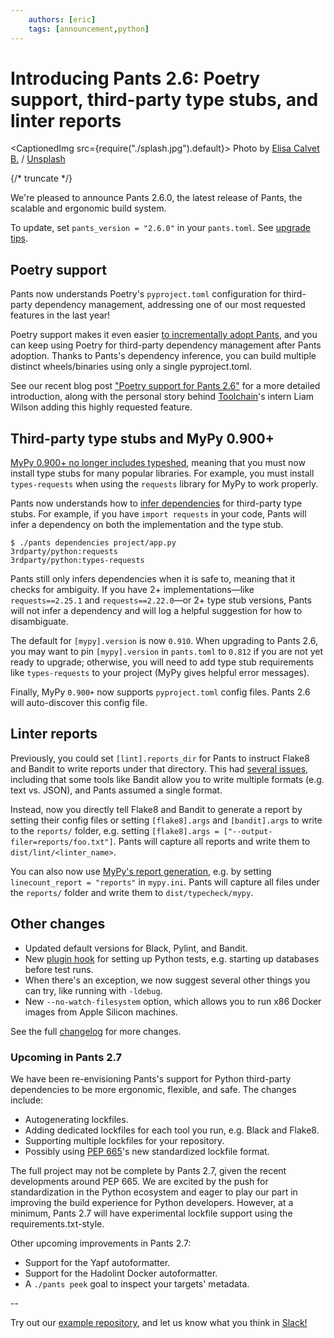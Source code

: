 ```yaml
---
    authors: [eric]
    tags: [announcement,python]
---
```


# Introducing Pants 2.6: Poetry support, third-party type stubs, and linter reports

<CaptionedImg src={require("./splash.jpg").default}>
  Photo by [Elisa Calvet
  B.](https://unsplash.com/@elisa_cb?utm_source=ghost&utm_medium=referral&utm_campaign=api-credit)
  /
  [Unsplash](https://unsplash.com/?utm_source=ghost&utm_medium=referral&utm_campaign=api-credit)
</CaptionedImg>

{/* truncate */}

We're pleased to announce Pants 2.6.0, the latest release of Pants, the scalable and ergonomic build system.

To update, set `pants_version = "2.6.0"` in your `pants.toml`. See [upgrade tips](https://www.pantsbuild.org/docs/upgrade-tips).

## Poetry support

Pants now understands Poetry's `pyproject.toml` configuration for third-party dependency management, addressing one of our most requested features in the last year!

Poetry support makes it even easier [to incrementally adopt Pants](https://www.pantsbuild.org/docs/existing-repositories), and you can keep using Poetry for third-party dependency management after Pants adoption. Thanks to Pants's dependency inference, you can build multiple distinct wheels/binaries using only a single pyproject.toml.

See our recent blog post ["Poetry support for Pants 2.6"](../2021-07-29-poetry-support-for-pants-2-6/index.mdx) for a more detailed introduction, along with the personal story behind [Toolchain](https://toolchain.com/)'s intern Liam Wilson adding this highly requested feature.

## Third-party type stubs and MyPy 0.900+

[MyPy 0.900+ no longer includes typeshed](https://mypy-lang.blogspot.com/2021/06/mypy-0900-released.html), meaning that you must now install type stubs for many popular libraries. For example, you must install `types-requests` when using the `requests` library for MyPy to work properly.

Pants now understands how to [infer dependencies](../2020-10-29-dependency-inference/index.mdx) for third-party type stubs. For example, if you have `import requests` in your code, Pants will infer a dependency on both the implementation and the type stub.

```shell-session
$ ./pants dependencies project/app.py
3rdparty/python:requests
3rdparty/python:types-requests
```

Pants still only infers dependencies when it is safe to, meaning that it checks for ambiguity. If you have 2+ implementations—like `requests==2.25.1` and `requests==2.22.0`—or 2+ type stub versions, Pants will not infer a dependency and will log a helpful suggestion for how to disambiguate.

The default for `[mypy].version` is now `0.910`. When upgrading to Pants 2.6, you may want to pin `[mypy].version` in `pants.toml` to `0.812` if you are not yet ready to upgrade; otherwise, you will need to add type stub requirements like `types-requests` to your project (MyPy gives helpful error messages).

Finally, MyPy `0.900+` now supports `pyproject.toml` config files. Pants 2.6 will auto-discover this config file.

## Linter reports

Previously, you could set `[lint].reports_dir` for Pants to instruct Flake8 and Bandit to write reports under that directory. This had [several issues](https://github.com/pantsbuild/pants/pull/12122), including that some tools like Bandit allow you to write multiple formats (e.g. text vs. JSON), and Pants assumed a single format.

Instead, now you directly tell Flake8 and Bandit to generate a report by setting their config files or setting `[flake8].args` and `[bandit].args` to write to the `reports/` folder, e.g. setting `[flake8].args = ["--output-filer=reports/foo.txt"]`. Pants will capture all reports and write them to `dist/lint/<linter_name>`.

You can also now use [MyPy's report generation](https://mypy.readthedocs.io/en/stable/config_file.html#report-generation), e.g. by setting `linecount_report = "reports"` in `mypy.ini`. Pants will capture all files under the `reports/` folder and write them to `dist/typecheck/mypy`.

## Other changes

- Updated default versions for Black, Pylint, and Bandit.
- New [plugin hook](https://github.com/pantsbuild/pants/pull/12091) for setting up Python tests, e.g. starting up databases before test runs.
- When there's an exception, we now suggest several other things you can try, like running with `-ldebug`.
- New `--no-watch-filesystem` option, which allows you to run x86 Docker images from Apple Silicon machines.

See the full [changelog](https://github.com/pantsbuild/pants/blob/release_2.6.0/src/python/pants/notes/2.6.x.md) for more changes.

### **Upcoming in Pants 2.7**

We have been re-envisioning Pants's support for Python third-party dependencies to be more ergonomic, flexible, and safe. The changes include:

- Autogenerating lockfiles.
- Adding dedicated lockfiles for each tool you run, e.g. Black and Flake8.
- Supporting multiple lockfiles for your repository.
- Possibly using [PEP 665](https://www.python.org/dev/peps/pep-0665/)'s new standardized lockfile format.

The full project may not be complete by Pants 2.7, given the recent developments around PEP 665. We are excited by the push for standardization in the Python ecosystem and eager to play our part in improving the build experience for Python developers. However, at a minimum, Pants 2.7 will have experimental lockfile support using the requirements.txt-style.

Other upcoming improvements in Pants 2.7:

- Support for the Yapf autoformatter.
- Support for the Hadolint Docker autoformatter.
- A `./pants peek` goal to inspect your targets' metadata.

\--

Try out our [example repository](https://github.com/pantsbuild/example-python), and let us know what you think in [Slack!](https://www.pantsbuild.org/docs/getting-help)
